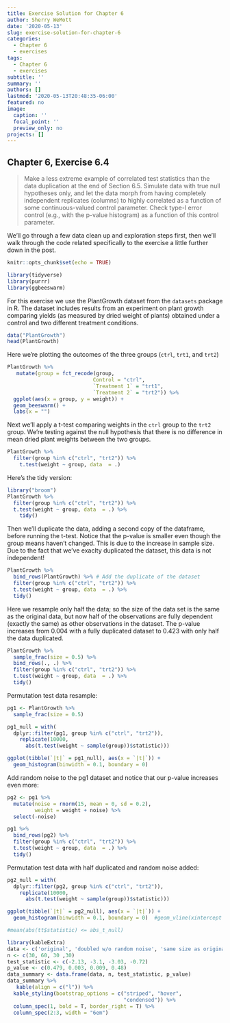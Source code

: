 ```yaml
---
title: Exercise Solution for Chapter 6
author: Sherry WeMott
date: '2020-05-13'
slug: exercise-solution-for-chapter-6
categories:
  - Chapter 6
  - exercises
tags:
  - Chapter 6
  - exercises
subtitle: ''
summary: ''
authors: []
lastmod: '2020-05-13T20:48:35-06:00'
featured: no
image:
  caption: ''
  focal_point: ''
  preview_only: no
projects: []
---
```


## Chapter 6, Exercise 6.4

>Make a less extreme example of correlated test statistics than the data duplication at the end of Section 6.5. Simulate data with true null hypotheses only, and let the data morph from having completely independent replicates (columns) to highly correlated as a function of some continuous-valued control parameter. Check type-I error control (e.g., with the p-value histogram) as a function of this control parameter.

We'll go through a few data clean up and exploration steps first, then we'll walk through the code related specifically to the exercise a little further down in the post. 

```r
knitr::opts_chunk$set(echo = TRUE)
```

```r
library(tidyverse)
library(purrr)
library(ggbeeswarm)
```

For this exercise we use the PlantGrowth dataset from the `datasets` package in R. The dataset includes results from an experiment on plant growth comparing yields (as measured by dried weight of plants) obtained under a control and two different treatment conditions. 

```r
data("PlantGrowth")
head(PlantGrowth)
```

Here we're plotting the outcomes of the three groups (`ctrl`, `trt1`, and `trt2`)

```r
PlantGrowth %>% 
   mutate(group = fct_recode(group, 
                            Control = "ctrl", 
                            `Treatment 1` = "trt1", 
                            `Treatment 2` = "trt2")) %>% 
  ggplot(aes(x = group, y = weight)) + 
  geom_beeswarm() + 
  labs(x = "")
```

Next we'll apply a t-test comparing weights in the `ctrl` group to the `trt2` group. We're testing against the null hypothesis that there is no difference in mean dried plant weights between the two groups. 

```r
PlantGrowth %>% 
  filter(group %in% c("ctrl", "trt2")) %>% 
    t.test(weight ~ group, data  = .) 
```
Here's the tidy version: 

```r
library("broom")
PlantGrowth %>% 
  filter(group %in% c("ctrl", "trt2")) %>% 
  t.test(weight ~ group, data  = .) %>% 
    tidy()
```

Then we'll duplicate the data, adding a second copy of the dataframe, before running the t-test. Notice that the p-value is smaller even though the group means haven't changed. This is due to the increase in sample size. Due to the fact that we've exaclty duplicated the dataset, this data is not independent!

```r
PlantGrowth %>% 
  bind_rows(PlantGrowth) %>% # Add the duplicate of the dataset
  filter(group %in% c("ctrl", "trt2")) %>% 
  t.test(weight ~ group, data  = .) %>% 
  tidy()
```

Here we resample only half the data; so the size of the data set is the same as the original data, but now half of the observations are fully dependent (exactly the same) as other observations in the dataset. The p-value increases from 0.004 with a fully duplicated dataset to 0.423 with only half the data duplicated.  

```r
PlantGrowth %>% 
  sample_frac(size = 0.5) %>% 
  bind_rows(., .) %>% 
  filter(group %in% c("ctrl", "trt2")) %>% 
  t.test(weight ~ group, data  = .) %>% 
  tidy()
```
Permutation test data resample: 
```r
pg1 <- PlantGrowth %>% 
  sample_frac(size = 0.5) 

pg1_null = with(
  dplyr::filter(pg1, group %in% c("ctrl", "trt2")),
    replicate(10000,
      abs(t.test(weight ~ sample(group))$statistic)))

ggplot(tibble(`|t|` = pg1_null), aes(x = `|t|`)) +
  geom_histogram(binwidth = 0.1, boundary = 0)
```
Add random noise to the pg1 dataset and notice that our p-value increases even more: 

```r

pg2 <- pg1 %>% 
  mutate(noise = rnorm(15, mean = 0, sd = 0.2), 
         weight = weight + noise) %>% 
  select(-noise)

pg1 %>% 
  bind_rows(pg2) %>% 
  filter(group %in% c("ctrl", "trt2")) %>% 
  t.test(weight ~ group, data  = .) %>% 
  tidy()
```



Permutation test data with half duplicated and random noise added:

```r
pg2_null = with(
  dplyr::filter(pg2, group %in% c("ctrl", "trt2")),
    replicate(10000,
      abs(t.test(weight ~ sample(group))$statistic)))

ggplot(tibble(`|t|` = pg2_null), aes(x = `|t|`)) +
  geom_histogram(binwidth = 0.1, boundary = 0)  #geom_vline(xintercept = abs(tt$statistic), col = "red")

#mean(abs(tt$statistic) <= abs_t_null)

```

```r
library(kableExtra)
data <- c('original', 'doubled w/o random noise', 'same size as original, half observations replicated', 'half, random noise added to each replicate')
n <- c(30, 60, 30 ,30)
test_statistic <- c(-2.13, -3.1, -3.03, -0.72)
p_value <- c(0.479, 0.003, 0.009, 0.48)
data_summary <- data.frame(data, n, test_statistic, p_value)
data_summary %>% 
   kable(align = c("l")) %>% 
  kable_styling(bootstrap_options = c("striped", "hover",
                                      "condensed")) %>% 
  column_spec(1, bold = T, border_right = T) %>% 
  column_spec(2:3, width = "6em")
 
```

